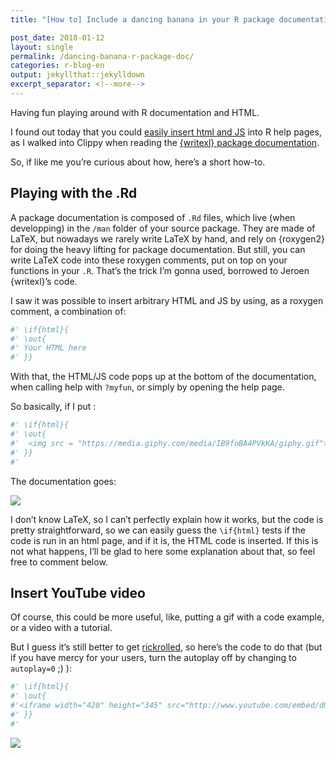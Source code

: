 ```yaml
---
title: "[How to] Include a dancing banana in your R package documentation"

post_date: 2018-01-12
layout: single
permalink: /dancing-banana-r-package-doc/
categories: r-blog-en
output: jekyllthat::jekylldown
excerpt_separator: <!--more-->
---
```

Having fun playing around with R documentation and HTML.

<!--more-->

I found out today that you could [easily insert html and JS](https://twitter.com/_ColinFay/status/951838799918755842) into R help pages, as I walked into Clippy when reading the [{writexl} package documentation](https://twitter.com/_ColinFay/status/951819899248283651). 

So, if like me you're curious about how, here's a short how-to. 

## Playing with the .Rd

A package documentation is composed of `.Rd` files, which live (when developping) in the `/man` folder of your source package. They are made of LaTeX, but nowadays we rarely write LaTeX by hand, and rely on {roxygen2} for doing the heavy lifting for package documentation. But still, you can write LaTeX code into these roxygen comments, put on top on your functions in your `.R`. That's the trick I'm gonna used, borrowed to Jeroen {writexl}'s code. 

I saw it was possible to insert arbitrary HTML and JS by using, as a roxygen comment, a combination of: 

```r
#' \if{html}{
#' \out{
#' Your HTML here
#' }}
```

With that, the HTML/JS code pops up at the bottom of the documentation, when calling help with `?myfun`, or simply by opening the help page. 

So basically, if I put : 

```r
#' \if{html}{
#' \out{
#'  <img src = "https://media.giphy.com/media/IB9foBA4PVkKA/giphy.gif">
#' }}
#'
```

The documentation goes:

![](https://github.com/ColinFay/colinfay.github.io/raw/master/_posts/img/dancing-banana-r-package.gif)

I don't know LaTeX, so I can't perfectly explain how it works, but the code is pretty straightforward, so we can easily guess the `\if{html}` tests if the code is run in an html page, and if it is, the HTML code is inserted. If this is not what happens, I'll be glad to here some explanation about that, so feel free to comment below. 

## Insert YouTube video

Of course, this could be more useful, like, putting a gif with a code example, or a video with a tutorial. 

But I guess it's still better to get [rickrolled](https://www.youtube.com/watch?v=dQw4w9WgXcQ), so here's the code to do that (but if you have mercy for your users, turn the autoplay off by changing to `autoplay=0`  ;) ):

```r
#' \if{html}{
#' \out{
#'<iframe width="420" height="345" src="http://www.youtube.com/embed/dQw4w9WgXcQ?autoplay=1" frameborder="0" allowfullscreen></iframe>
#' }}
#'
```

![](https://github.com/ColinFay/colinfay.github.io/raw/master/_posts/img/rick-rolled.gif)
